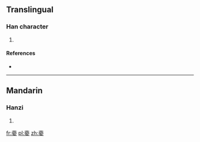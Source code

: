 ==Translingual==

===Han character===
{{Han char|rn=38|rad=女|as=12|sn=15|four=|canj=廿中心女 (TLPV)}}

# {{defn|Han|sort=女12}}

====References====
* {{Han ref|kx=0271.290|dkj=06737|hdz=21079.100|uh=5B0A|ud=23306}}

----

==Mandarin==

===Hanzi===
{{cmn-hanzi|pin=[[yàn]] ([[yan4]])|wg=yen<sup>4</sup>}}

# {{defn|Mandarin|sort=女12}}

[[fr:嬊]]
[[pl:嬊]]
[[zh:嬊]]